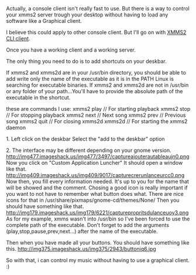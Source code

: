 Actually, a console client isn't really fast to use.
But there is a way to control your xmms2 server trough your desktop without having to load any software like a Graphical client.

I believe this could apply to other console client.
But I'll go on with [[Client:XMMS2 CLI client | XMMS2 CLI client]].

Once you have a working client and a working server.

The only thing you need to do is to add shortcuts on your deskbar.

If xmms2 and xmms2d are in your /usr/bin directory, you should be able to add write only the name of the executable as it is in the PATH Linux 
is searching for executable binaries.
If xmms2 and xmms2d are not in /usr/bin or any folder of your path...You'll have to provide the absolute path of the executable in the shortcut.

these are commands I use:
xmms2 play // For starting playback
xmms2 stop // For stopping playback
xmms2 next // Next song
xmms2 prev // Previous song
xmms2 quit // For closing xmms2d
xmms2d     // For starting the xmms2 daemon

1. Left click on the deskbar
Select the "add to the deskbar" option

2. The interface may be different depending on your gnome version.
http://img477.imageshack.us/img477/3497/captureajouterautableaujn0.png
Now you click on "Custom Application Luncher"
It should open a window like that.
http://img409.imageshack.us/img409/9017/capturecrerunlanceurcc0.png
Now then, you fill every information needed. It's up to you for the name that will be showed and the comment. Chosing a good icon is really important if you want to not have to remember what button does what. 
There are nice icons for that in /usr/share/pixmaps/gnome-cd/themes/None/ 
Then you should have something like that.
http://img179.imageshack.us/img179/6221/capturepropritsdulanceuoy3.png
As for my example, xmms wasn't into /usr/bin so I've been forced to use the complete path of the executable.
Don't forget to add the arguments (play,stop,pause,prev,next...) after the name of the executable.

Then when you have made all your buttons.
You should have something like this. 
http://img375.imageshack.us/img375/2943/buttoniq6.jpg

So with that, i can control my music without having to use a graphical client. :)
